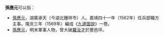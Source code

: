 '''孫應元'''可以指：
* [[孫應元_(嘉靖進士)|孫應元]]，湖廣承天（今湖北鍾祥市）人。嘉靖四十一年（1562年）任兵部職方主事。隆庆三年（1569年）編成《[[九邊圖說|九邊圖說]]》一卷。
* [[孫應元_(明末)|孫應元]]，明末軍事人物，曾大破[[羅汝才|羅汝才]]於豐邑坪。

{{disambig|Y|Cat=三字孙姓人名消歧义}}
